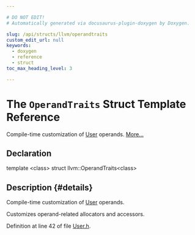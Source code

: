 ```yaml
---

# DO NOT EDIT!
# Automatically generated via docusaurus-plugin-doxygen by Doxygen.

slug: /api/structs/llvm/operandtraits
custom_edit_url: null
keywords:
  - doxygen
  - reference
  - struct
toc_max_heading_level: 3

---
```





# The `OperandTraits` Struct Template Reference

<DoxygenPage pluginConfig={pluginConfig}>

Compile-time customization of <a href="/docs/api/classes/llvm/user">User</a> operands. <a href="#details">More...</a>

## Declaration

<CodeBlock>template &lt;class&gt;
struct llvm::OperandTraits&lt;class&gt;</CodeBlock>

## Description {#details}

Compile-time customization of <a href="/docs/api/classes/llvm/user">User</a> operands.

Customizes operand-related allocators and accessors.

Definition at line 42 of file <a href="/docs/api/files/include/include/llvm/include/llvm/ir/user-h">User.h</a>.

</DoxygenPage>
